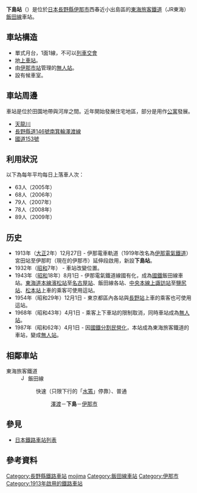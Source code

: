 {{NoteTA|1 = zh:下島站; zh-cn:下岛站; zh-tw:下島車站; zh-hk:下島站; }}
{{日本車站資訊
|公司色 = #f77321
|文字色 = 
|站名 = 下島站
|日文原名 = 下島
|平假名 = しもじま
|羅馬拼音 = Shimojima
|電報略號 =  モマ
|所在地 = {{JPN}}[[長野縣|長野縣]][[伊那市|伊那市]]西春近小出島區
|車站構造 = 地上車站
|月台配置 = 1面1線
|啟用年月日 = 1913年（[[大正|大正]]2年）12月27日
|乘客人數 = 64
|上下車人次 = 
|統計年度 = 2014年
|轉車 = 
|備註 = 
|全寬備註 = [[無人站|無人站]]<br>標高：623米
|adjacent = {{Adjacent stations|system=東海旅客鐵道|line=CD|left=澤渡|right=伊那市|note-left=1.1km|note-mid=距離[[豐橋站|豐橋]]174.5km|note-right=3.5km}}
}}
'''下島站'''（{{jpn|j=下島駅|hg=しもじまえき|rm=Shimojima eki|f=y}}）是位於[[日本|日本]][[長野縣|長野縣]][[伊那市|伊那市]]西春近小出島區的[[東海旅客鐵道|東海旅客鐵道]]（JR東海）[[飯田線|飯田線]]車站。

== 車站構造 ==
*單式月台，1面1線，不可以[[列車交會|列車交會]]
*[[地上車站|地上車站]]。
*由[[伊那市站|伊那市站]]管理的[[無人站|無人站]]。
*設有候車室。

== 車站周邊 ==
車站是位於田園地帶與河岸之間。近年開始發展住宅地區，部分是用作[[公寓|公寓]]發展。

*[[天龍川|天龍川]]
*[[長野縣道146號南箕輪澤渡線|長野縣道146號南箕輪澤渡線]]
*[[國道153號|國道153號]]

== 利用狀況 ==
以下為每年平均每日上落車人次：
* 63人（2005年）
* 68人（2006年）
* 79人（2007年）
* 78人（2008年）
* 89人（2009年）

== 历史 ==
* 1913年（[[大正|大正]]2年）12月27日 - 伊那電車軌道（1919年改名為[[伊那電氣鐵道|伊那電氣鐵道]]）宮田站至伊那町（現在的伊那市）延伸段啟用，新設'''下島站'''。
* 1932年（[[昭和|昭和]]7年） - 車站改變位置。
* 1943年（[[昭和|昭和]]18年）8月1日 - 伊那電氣鐵道線國有化，成為[[日本國有鐵道|國鐵]]飯田線車站。[[東海道本線|東海道本線]][[濱松站|濱松站]]至[[名古屋站|名古屋站]]、飯田線各站、[[中央本線|中央本線]][[上諏訪站|上諏訪站]]至[[鹽尻站|鹽尻站]]、[[松本站|松本站]]上車的乘客可使用這站。
* 1954年（昭和29年）12月1日 - 東京都區內各站與[[長野站|長野站]]上車的乘客也可使用這站。
* 1968年（昭和43年）4月1日 - 乘客上下車站的限制取消，同時車站成為[[無人站|無人站]]。
* 1987年（昭和62年）4月1日 - 因[[國鐵分割民營化|國鐵分割民營化]]，本站成為東海旅客鐵道的車站，變成[[無人站|無人站]]。

== 相鄰車站 ==
; 東海旅客鐵道
: [[File:JR_Central_Iida_Line.svg|15px]] 飯田線
:: {{Color|#0066ff|■}}快速（只限下行的「[[水篶號列車|水篶]]」停靠）、{{Color|gray|■}}普通
::: [[澤渡站|澤渡]]－'''下島'''－[[伊那市站|伊那市]]

== 參見 ==
* [[日本鐵路車站列表|日本鐵路車站列表]]

== 參考資料 ==
{{reflist}}

{{飯田線}}
{{DEFAULTSORT:Shimojima}}
[[Category:長野縣鐵路車站|Category:長野縣鐵路車站]]
[[Category:日本鐵路車站_Shi|mojima]]
[[Category:飯田線車站|Category:飯田線車站]]
[[Category:伊那市|Category:伊那市]]
[[Category:1913年啟用的鐵路車站|Category:1913年啟用的鐵路車站]]